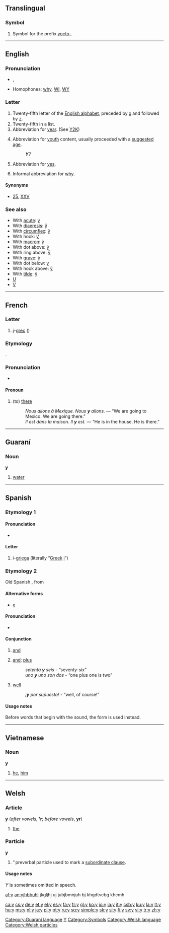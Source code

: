 {{see|Appendix:Variations of "y"}}
{{see|у|ყ}}
{{wikipedia}}
==Translingual==

===Symbol===
{{infl|mul|symbol}}

# {{metrology}} Symbol for the prefix [[yocto-]].

----

==English==

===Pronunciation===
{{rfap}}
*{{IPA|/'waɪ/}}, {{SAMPA|/"waI/}}
*Homophones: [[why]], [[WI]], [[WY]]

===Letter===
{{infl|en|letter|lowercase||uppercase|Y}}

# Twenty-fifth letter of the [[Appendix:Roman script|English alphabet]], preceded by [[x]] and followed by [[z]].
# Twenty-fifth in a list.
# Abbreviation for [[year]]. (See [[Y2K]])
# {{context|TV}} Abbreviation for [[youth]] content, usually proceeded with a [[suggested]] [[age]].
#: '''''Y'''7''
# {{context|dated|computers}} Abbreviation for [[yes]].
# Informal abbreviation for [[why]].

====Synonyms====
* {{sense|twenty-fifth in a list}} [[25]], [[XXV]]

===See also===
*With [[acute]]: [[ý]]
*With [[diaeresis]]: [[ÿ]]
*With [[circumflex]]: [[ŷ]]
*With hook: [[ƴ]]
*With [[macron]]: [[ȳ]]
*With dot above: [[ẏ]]
*With ring above: [[ẙ]]
*With [[grave]]: [[ỳ]]
*With dot below: [[ỵ]]
*With hook above: [[ỷ]]
*With [[tilde]]: [[ỹ]]
*[[U]]
*[[V]]

----

==French==

===Letter===
{{infl|fr|letter}}

# [[i]]-[[grec]] ({{IPA|/igʀɛk/}})

===Etymology===
{{L.|fr}} {{term|ibi|lang=la}}.

===Pronunciation===
* {{IPA|/i/}}

====Pronoun====
{{rfc-level|Pronoun at L4+ not in L3 POS section}}
{{infl|fr|pronoun|adverbial}}

# (to) [[there]]
#: ''Nous allons à Mexique. Nous '''y''' allons.'' — “We are going to Mexico.  We are going there.”
#: ''Il est dans la maison. Il '''y''' est.'' — “He is in the house.  He is there.”

----

==Guaraní==

===Noun===
'''y'''

# [[water]]

[[Category:Guaraní language]]

----

==Spanish==

===Etymology 1===

====Pronunciation====
* {{IPA|lang=es|/iGrjeGa/}}

====Letter====
{{infl|es|letter}}

# i-[[griega]] (literally “[[Greek]] [[i]]”)

===Etymology 2===
Old Spanish {{term|e}}, from {{L.|es}} {{term|et}}

====Alternative forms====
*[[e#Spanish|e]]

====Pronunciation====
* {{IPA|lang=es|/i/}}

====Conjunction====
{{infl|es|conjunction}}

# [[and]]
# {{context|with numbers}} [[and]]; [[plus]]
#: ''setenta '''y''' seis'' - “seventy-six”
#: ''uno '''y''' uno son dos'' - “one plus one is two”
# {{colloquial}} [[well]]
#: ''¡'''y''' por supuesto!'' - “well, of course!”

====Usage notes====
Before words that begin with the {{IPAchar|/i/}} sound, the form {{term|e|lang=es}} is used instead.

[[Category:Latin letters|Y]]
[[Category:Symbols]]

----

==Vietnamese==

===Noun===
'''y'''

# [[he]], [[him]]

----

==Welsh==

===Article===
'''y''' (''after vowels'', ''''r'''; ''before vowels'', '''yr''')

# [[the]].

===Particle===
'''y'''

# ''preverbal particle used to mark a [[subordinate clause]].

====Usage notes====
''Y'' is sometimes omitted in speech.

[[Category:Welsh language]]
[[Category:Welsh particles]]

[[af:y]]
[[an:y]]jhbbuhl jkgljhj uj jubjbmnjuh bj khgdtvcbg khcmh 

[[ca:y]]
[[cs:y]]
[[de:y]]
[[et:y]]
[[el:y]]
[[es:y]]
[[fa:y]]
[[fr:y]]
[[gl:y]]
[[ko:y]]
[[io:y]]
[[ia:y]]
[[it:y]]
[[csb:y]]
[[ku:y]]
[[la:y]]
[[lt:y]]
[[hu:y]]
[[ms:y]]
[[nl:y]]
[[ja:y]]
[[pl:y]]
[[pt:y]]
[[ru:y]]
[[sq:y]]
[[simple:y]]
[[sk:y]]
[[sl:y]]
[[fi:y]]
[[sv:y]]
[[vi:y]]
[[tr:y]]
[[zh:y]]